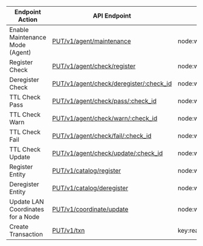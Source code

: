 | Endpoint Action      | API Endpoint           | Access Level   | Note   |
| -------------------- | ---------------------- | -------------- | ------ |
Enable Maintenance Mode (Agent)|[PUT/v1/agent/maintenance](https://www.consul.io/api-docs/agent#enable-maintenance-mode)|node:write|
Register Check|[PUT/v1/agent/check/register](https://www.consul.io/api-docs/agent/check#register-check)|node:write,service:write|
Deregister Check|[PUT/v1/agent/check/deregister/:check_id](https://www.consul.io/api-docs/agent/check#deregister-check)|node:write,service:write|
TTL Check Pass|[PUT/v1/agent/check/pass/:check_id](https://www.consul.io/api-docs/agent/check#ttl-check-pass)|node:write,service:write|
TTL Check Warn|[PUT/v1/agent/check/warn/:check_id](https://www.consul.io/api-docs/agent/check#ttl-check-warn)|node:write,service:write|
TTL Check Fail|[PUT/v1/agent/check/fail/:check_id](https://www.consul.io/api-docs/agent/check#ttl-check-fail)|node:write,service:write|
TTL Check Update|[PUT/v1/agent/check/update/:check_id](https://www.consul.io/api-docs/agent/check#ttl-check-update)|node:write,service:write|
Register Entity|[PUT/v1/catalog/register](https://www.consul.io/api-docs/catalog#register-entity)|node:write,service:write|
Deregister Entity|[PUT/v1/catalog/deregister](https://www.consul.io/api-docs/catalog#deregister-entity)|node:write,service:write|
Update LAN Coordinates for a Node|[PUT/v1/coordinate/update](https://www.consul.io/api-docs/coordinate#update-lan-coordinates-for-a-node)|node:write|
Create Transaction|[PUT/v1/txn](https://www.consul.io/api-docs/txn#create-transaction)|key:read,key:write,node:read,node:write,service:read,service:write|
